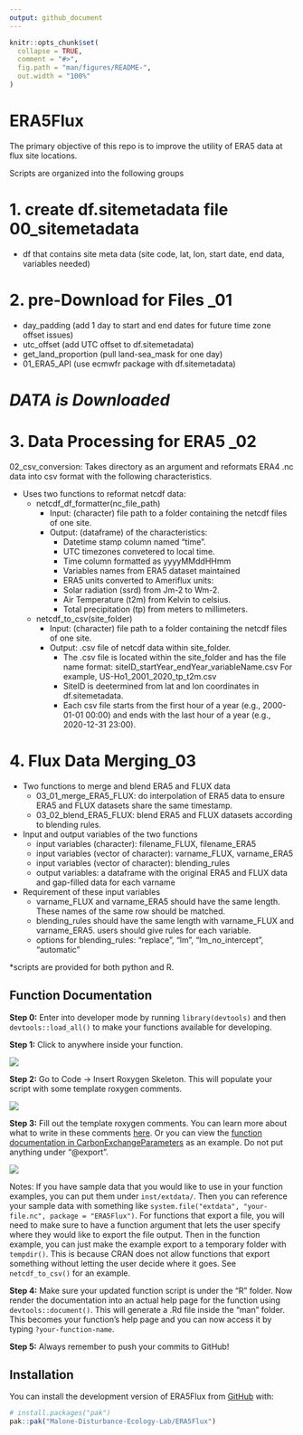 ```yaml
---
output: github_document
---
```


<!-- README.md is generated from README.Rmd. Please edit that file -->

```r
knitr::opts_chunk$set(
  collapse = TRUE,
  comment = "#>",
  fig.path = "man/figures/README-",
  out.width = "100%"
)
```

# ERA5Flux

<!-- badges: start -->
<!-- badges: end -->

The primary objective of this repo is to improve the utility of ERA5 data at flux site locations. 

Scripts are organized into the following groups

# 1. create df.sitemetadata file 00_sitemetadata
- df that contains site meta data (site code, lat, lon, start date, end data, variables needed)

# 2. pre-Download for Files _01
- day_padding (add 1 day to start and end dates for future time zone offset issues)
- utc_offset (add UTC offset to df.sitemetadata)
- get_land_proportion (pull land-sea_mask for one day)
- 01_ERA5_API (use ecmwfr package with df.sitemetadata)
  
# ***DATA is Downloaded***

# 3. Data Processing for ERA5 _02

02_csv_conversion: Takes directory as an argument and reformats ERA4 .nc data into csv format with the following characteristics.

- Uses two functions to reformat netcdf data:
   - netcdf_df_formatter(nc_file_path)
      - Input: (character) file path to a folder containing the netcdf files of one site.
      - Output: (dataframe) of the characteristics:
         - Datetime stamp column named "time".
         - UTC timezones convetered to local time.
         - Time column formatted as yyyyMMddHHmm
         - Variables names from ERA5 dataset maintained
         - ERA5 units converted to Ameriflux units:
         - Solar radiation (ssrd) from Jm-2 to Wm-2.
         - Air Temperature (t2m) from Kelvin to celsius.
         - Total precipitation (tp) from meters to millimeters.
  
   - netcdf_to_csv(site_folder)
      - Input: (character) file path to a folder containing the netcdf files of one site.
      - Output: .csv file of netcdf data within site_folder.
         - The .csv file is located within the site_folder and has the file name format: siteID_startYear_endYear_variableName.csv For example, US-Ho1_2001_2020_tp_t2m.csv
         - SiteID is deetermined from lat and lon coordinates in df.sitemetadata.
         - Each csv file starts from the first hour of a year (e.g., 2000-01-01 00:00) and ends with the last hour of a year (e.g., 2020-12-31 23:00). 


# 4. Flux Data Merging_03
- Two functions to merge and blend ERA5 and FLUX data
  - 03_01_merge_ERA5_FLUX: do interpolation of ERA5 data to ensure ERA5 and FLUX datasets share the same timestamp.  
  - 03_02_blend_ERA5_FLUX: blend ERA5 and FLUX datasets according to blending rules.
- Input and output variables of the two functions
  - input variables (character): filename_FLUX, filename_ERA5
  - input variables (vector of character): varname_FLUX, varname_ERA5
  - input variables (vector of character): blending_rules
  - output variables: a dataframe with the original ERA5 and FLUX data and gap-filled data for each varname
- Requirement of these input variables
  - varname_FLUX and varname_ERA5 should have the same length. These names of the same row should be matched.
  - blending_rules should have the same length with varname_FLUX and varname_ERA5. users should give rules for each variable.
  - options for blending_rules: "replace", "lm", "lm_no_intercept", "automatic"

*scripts are provided for both python and R.

## Function Documentation

**Step 0:** Enter into developer mode by running `library(devtools)` and then `devtools::load_all()` to make your functions available for developing. 

**Step 1:** Click to anywhere inside your function.

![](images/funct_doc1.png)

**Step 2:** Go to Code -> Insert Roxygen Skeleton. This will populate your script with some template roxygen comments.

![](images/funct_doc2.png)

**Step 3:** Fill out the template roxygen comments. You can learn more about what to write in these comments [here](https://r-pkgs.org/man.html). Or you can view the [function documentation in CarbonExchangeParameters](https://github.com/Malone-Disturbance-Ecology-Lab/CarbonExchangeParameters/tree/main/R) as an example. Do not put anything under "\@export".

![](images/funct_doc3.png)

Notes: If you have sample data that you would like to use in your function examples, you can put them under `inst/extdata/`. Then you can reference your sample data with something like `system.file("extdata", "your-file.nc", package = "ERA5Flux")`. For functions that export a file, you will need to make sure to have a function argument that lets the user specify where they would like to export the file output. Then in the function example, you can just make the example export to a temporary folder with `tempdir()`. This is because CRAN does not allow functions that export something without letting the user decide where it goes. See `netcdf_to_csv()` for an example.

**Step 4:** Make sure your updated function script is under the "R" folder. Now render the documentation into an actual help page for the function using `devtools::document()`. This will generate a .Rd file inside the "man" folder. This becomes your function's help page and you can now access it by typing `?your-function-name`.

**Step 5:** Always remember to push your commits to GitHub!

## Installation

You can install the development version of ERA5Flux from [GitHub](https://github.com/) with:

``` r
# install.packages("pak")
pak::pak("Malone-Disturbance-Ecology-Lab/ERA5Flux")
```

